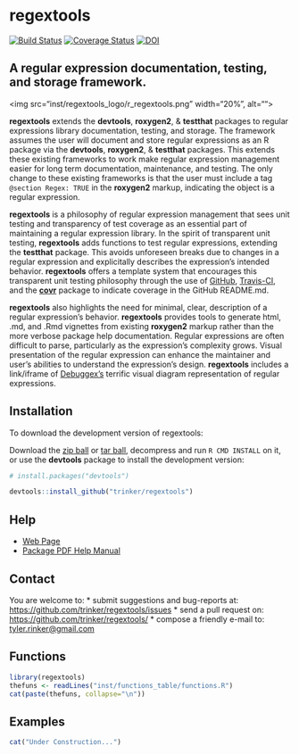 regextools
=======

[![Build Status](https://travis-ci.org/trinker/regextools.png?branch=master)](https://travis-ci.org/trinker/regextools)
[![Coverage Status](https://coveralls.io/repos/trinker/regextools/badge.png?branch=master)](https://coveralls.io/r/trinker/regextools?branch=master)
[![DOI](https://zenodo.org/badge/5398/trinker/regextools.svg)](http://dx.doi.org/10.5281/zenodo.13804)

## A regular expression documentation, testing, and storage framework.


<img src="inst/regextools_logo/r_regextools.png" width="20%", alt="">  

**regextools** extends the **devtools**, **roxygen2**, & **testthat** packages to regular expressions library documentation, testing, and storage.  The framework assumes the user will document and store regular expressions as an R package via the **devtools**, **roxygen2**, & **testthat** packages.  This extends these existing frameworks to work make regular expression management easier for long term documentation, maintenance, and 
testing.  The only change to these existing frameworks is that the user must include a tag `@section Regex: TRUE` in the **roxygen2** markup, indicating the object is a regular expression.  

**regextools** is a philosophy of regular expression management that sees unit testing and transparency of test coverage as an essential part of maintaining a regular expression library.  In the spirit of transparent unit testing, **regextools** adds functions to test regular expressions, extending the **testthat** package.  This avoids unforeseen breaks due to changes in a regular expression and explicitally describes the expression's intended behavior.  **regextools** offers a template system that encourages this transparent unit testing philosophy through the use of [GitHub](https://github.com/), [Travis-CI](https://travis-ci.org), and the [**covr**](https://github.com/jimhester/covr) package to indicate coverage in the GitHub README.md.  

**regextools** also highlights the need for minimal, clear, description of a regular expression's behavior.  **regextools** provides tools to generate html, .md, and .Rmd vignettes from existing **roxygen2** markup rather than the more verbose package help documentation.  Regular expressions are often difficult to parse, particularly as the expression's complexity grows.  Visual presentation of the regular expression can enhance the maintainer and user's abilities to understand the expression's design.  **regextools** includes a link/iframe of [Debuggex's](https://www.debuggex.com) terrific visual diagram representation of regular expressions.  

## Installation

To download the development version of regextools:

Download the [zip ball](https://github.com/trinker/regextools/zipball/master) or [tar ball](https://github.com/trinker/regextools/tarball/master), decompress and run `R CMD INSTALL` on it, or use the **devtools** package to install the development version:

```r
# install.packages("devtools")

devtools::install_github("trinker/regextools")
```

## Help

- [Web Page](http://trinker.github.com/regextools/)     
- [Package PDF Help Manual](https://dl.dropboxusercontent.com/u/61803503/regextools.pdf)   

## Contact

You are welcome to:
* submit suggestions and bug-reports at: <https://github.com/trinker/regextools/issues>
* send a pull request on: <https://github.com/trinker/regextools/>
* compose a friendly e-mail to: <tyler.rinker@gmail.com>

## Functions

```r
library(regextools)
thefuns <- readLines("inst/functions_table/functions.R")
cat(paste(thefuns, collapse="\n"))
```

## Examples

```r
cat("Under Construction...")
```
